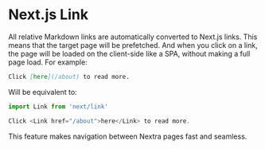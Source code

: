# Next.js Link

All relative Markdown links are automatically converted to Next.js links. This
means that the target page will be prefetched. And when you click on a link, the
page will be loaded on the client-side like a SPA, without making a full page
load. For example:

```md
Click [here](/about) to read more.
```

Will be equivalent to:

```jsx
import Link from 'next/link'

Click <Link href="/about">here</Link> to read more.
```

This feature makes navigation between Nextra pages fast and seamless.